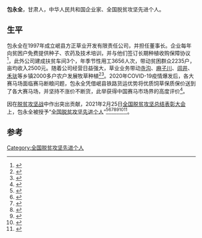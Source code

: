 '''包永全'''，甘肃人，中华人民共和国企业家、全国脱贫攻坚先进个人。

== 生平 ==
包永全在1997年成立岷县方正草业开发有限责任公司，并担任董事长。企业每年向贫困户免费提供种子、农药及技术培训，并与他们签订长期种植收购保障协议<ref>{{Cite web|title=岷州大地启新程——岷县脱贫摘帽工作综述|url=http://gansu.gscn.com.cn/system/2020/11/28/012501737.shtml|accessdate=2021-04-02|work=中国甘肃网|archive-date=2021-04-06|archive-url=https://web.archive.org/web/20210406103749/http://gansu.gscn.com.cn/system/2020/11/28/012501737.shtml|dead-url=no}}</ref>，此外公司建成扶贫车间3个，年季节性用工3656人次，带动贫困群众2235户，亩均收入2500元。随着公司经营日益强大，草业业务带动[[寺沟|寺沟]]、[[麻子川|麻子川]]、[[闾井|闾井]]、[[禾驮镇|禾驮]]等乡镇2000多户农户发展牧草种植<ref>{{Cite web|title=「致敬甘肃扶贫人」包永全：做大做强草产业，带动群众稳增收|url=https://www.163.com/dy/article/G3RFDLFH0534697A.html|accessdate=2021-04-02|date=2021-02-27|last=网易|work=www.163.com|archive-date=2021-04-04|archive-url=https://web.archive.org/web/20210404025830/https://www.163.com/dy/article/G3RFDLFH0534697A.html|dead-url=no}}</ref><ref>{{Cite web|title=【致敬甘肃扶贫人】包永全：做大做强草产业，带动群众稳增收|url=https://www.163.com/dy/article/G3RBBLIU0534697A.html|accessdate=2021-04-02|date=2021-02-27|last=网易|work=www.163.com|archive-date=2021-04-04|archive-url=https://web.archive.org/web/20210404025930/https://www.163.com/dy/article/G3RBBLIU0534697A.html|dead-url=no}}</ref>。2020年COVID-19疫情爆发后，各大赛马场面临赛马断粮问题，包永全凭借岷县铁路货运优势将优质饲草保质保价送到了各大赛马场，并坚持不涨价不断货，此举获得中国赛马市场界的高度评价<ref>{{Cite web|title=圆梦岷州春更绿 ——记全国脱贫攻坚先进个人、岷县方正草业开发有限责任公司董事长包永全-定西-每日甘肃网|url=http://dx.gansudaily.com.cn/system/2021/03/04/030286575.shtml|accessdate=2021-04-02|work=dx.gansudaily.com.cn|archive-date=2021-04-04|archive-url=https://web.archive.org/web/20210404025930/http://dx.gansudaily.com.cn/system/2021/03/04/030286575.shtml|dead-url=no}}</ref>。

因在[[脱贫攻坚战|脱贫攻坚战]]中作出突出贡献，2021年2月25日[[全国脱贫攻坚总结表彰大会|全国脱贫攻坚总结表彰大会]]上，包永全被授予“[[全国脱贫攻坚先进个人|全国脱贫攻坚先进个人]]”<ref>{{Cite web|title=关于全国脱贫攻坚先进个人先进集体拟表彰对象的公示|url=https://www.chinanews.com/gn/2021/02-10/9409480.shtml|accessdate=2021-03-12|work=[[中新网|中新网]]|archive-date=2021-02-15|archive-url=https://web.archive.org/web/20210215003222/http://www.chinanews.com/gn/2021/02-10/9409480.shtml|dead-url=no}}</ref><ref>{{Cite web|title=全国脱贫攻坚1981名先进个人和1501个先进集体名单发布|url=https://www.thepaper.cn/newsDetail_forward_11460123|accessdate=2021-03-12|work=[[澎湃新闻|澎湃新闻]]|archive-date=2021-02-28|archive-url=https://web.archive.org/web/20210228125058/https://www.thepaper.cn/newsDetail_forward_11460123|dead-url=no}}</ref><ref>{{Cite web|title=全国脱贫攻坚先进个人1981名、先进集体1501个 名单公布|url=https://www.bjnews.com.cn/detail/161425514215596.html|accessdate=2021-03-12|work=[[北京新闻网|北京新闻网]]|archive-date=2021-08-20|archive-url=https://web.archive.org/web/20210820171915/https://www.bjnews.com.cn/detail/161425514215596.html|dead-url=no}}</ref><ref>{{cite web | title=关于表彰全国脱贫攻坚先进个人和先进集体的决定 | website=人民日报 | date=2013-07-17 | url=http://paper.people.com.cn/rmrb/html/2021-02/26/nw.D110000renmrb_20210226_4-03.htm | language=zh | access-date=2021-03-17 | archive-date=2021-08-13 | archive-url=https://web.archive.org/web/20210813225632/http://paper.people.com.cn/rmrb/html/2021-02/26/nw.D110000renmrb_20210226_4-03.htm | dead-url=no }}</ref><ref>{{cite web | title=全国脱贫攻坚先进个人名单 | website=光明日报-光明网 | url=https://epaper.gmw.cn/gmrb/html/2021-02/26/nw.D110000gmrb_20210226_1-08.htm | language=zh | access-date=2021-03-17 | archive-date=2021-12-03 | archive-url=https://web.archive.org/web/20211203003331/https://epaper.gmw.cn/gmrb/html/2021-02/26/nw.D110000gmrb_20210226_1-08.htm | dead-url=no }}</ref><ref>{{cite web | title=全国脱贫攻坚1981名先进个人和1501个先进集体名单发布 | website=东方网 | date=2021-02-25 | url=https://n.eastday.com/pnews/161425172177019915 | language=zh | access-date=2021-03-17 | archive-date=2021-12-03 | archive-url=https://web.archive.org/web/20211203003339/https://n.eastday.com/pnews/161425172177019915 | dead-url=no }}</ref><ref>{{cite web | title=中共中央国务院关于表彰全国脱贫攻坚先进个人和先进集体的决定 | website=[[环球网|环球网]] | url=https://china.huanqiu.com/article/424sBpZGkdl | language=zh | access-date=2021-03-17 | archive-date=2021-08-20 | archive-url=https://web.archive.org/web/20210820144800/https://china.huanqiu.com/article/424sBpZGkdl | dead-url=no }}</ref>。

==参考==
{{Reflist|4}}

[[Category:全国脱贫攻坚先进个人|Category:全国脱贫攻坚先进个人]]